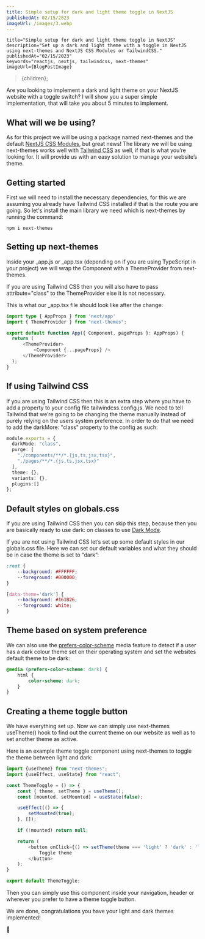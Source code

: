 ```yaml
---
title: Simple setup for dark and light theme toggle in NextJS
publishedAt: 02/15/2023
imageUrl: /images/3.webp
---
```



    title="Simple setup for dark and light theme toggle in NextJS"
    description="Set up a dark and light theme with a toggle in NextJS using next-themes and NextJS CSS Modules or TailwindCSS."
    publishedAt="02/15/2023"
    keywords="reactjs, nextjs, tailwindcss, next-themes"
    imageUrl={BlogPostImage}
>{children}</BlogPostLayout>;

Are you looking to implement a dark and light theme on your NextJS website with a toggle switch?
I will show you a super simple implementation, that will take you about 5 minutes to implement.

## What will we be using?

As for this project we will be using a package named <span className="highlight">next-themes</span> and the default [NextJS CSS Modules](https://beta.nextjs.org/docs/styling/css-modules), but great news!
The library we will be using next-themes works well with [Tailwind CSS](https://tailwindcss.com/) as well, if that is what you’re looking for.
It will provide us with an easy solution to manage your website’s theme.

## Getting started

First we will need to install the necessary dependencies, for this we are assuming you already have Tailwind CSS installed if that is the route you are going.
So let's install the main library we need which is <span className="highlight">next-themes</span> by running the command:

```shell
npm i next-themes
```

## Setting up next-themes

Inside your <span className="highlight">_app.js</span> or <span className="highlight">_app.tsx</span> (depending on if you are using TypeScript in your project) we will wrap the <span className="highlight">Component</span> with a <span className="highlight">ThemeProvider</span> from next-themes.

If you are using Tailwind CSS then you will also have to pass <span className="highlight">attribute="class"</span> to the <span className="highlight">ThemeProvider</span> else it is not necessary.

This is what our _app.tsx file should look like after the change:

```typescript
import type { AppProps } from 'next/app'
import { ThemeProvider } from "next-themes";

export default function App({ Component, pageProps }: AppProps) {
  return (
      <ThemeProvider>
          <Component {...pageProps} />
      </ThemeProvider>
  );
}
```

## If using Tailwind CSS

If you are using Tailwind CSS then this is an extra step where you have to add a property to your config file <span className="highlight">tailwindcss.config.js</span>.
We need to tell Tailwind that we’re going to be changing the theme manually instead of purely relying on the users system preference.
In order to do that we need to add the <span className="highlight">darkMore: "class"</span> property to the config as such:

```typescript
module.exports = {
  darkMode: "class",
  purge: [
    "./components/**/*.{js,ts,jsx,tsx}",
    "./pages/**/*.{js,ts,jsx,tsx}"
  ],
  theme: {},
  variants: {},
  plugins:[]
};
```

## Default styles on globals.css

If you are using Tailwind CSS then you can skip this step, because then you are basically ready to use <span className="highlight">dark:</span> on classes to use [Dark Mode](https://tailwindcss.com/docs/dark-mode).

If you are not using Tailwind CSS let’s set up some default styles in our <span className="highlight">globals.css</span> file.
Here we can set our default variables and what they should be in case the theme is set to “dark”:

```css
:root {
    --background: #FFFFFF;
    --foreground: #000000;
}

[data-theme='dark'] {
    --background: #161B26;
    --foreground: white;
}
```

## Theme based on system preference

We can also use the [prefers-color-scheme](https://developer.mozilla.org/en-US/docs/Web/CSS/@media/prefers-color-scheme) media feature to detect if a user has a dark colour theme set on their operating system and set the websites default theme to be dark:

```css
@media (prefers-color-scheme: dark) {
    html {
        color-scheme: dark;
    }
}
```

## Creating a theme toggle button

We have everything set up. Now we can simply use next-themes <span className="highlight">useTheme()</span> hook to find out the current theme on our website as well as to set another theme as active.

Here is an example theme toggle component using next-themes to toggle the theme between light and dark:

```typescript
import {useTheme} from "next-themes";
import {useEffect, useState} from "react";

const ThemeToggle = () => {
    const { theme, setTheme } = useTheme();
    const [mounted, setMounted] = useState(false);

    useEffect(() => {
        setMounted(true);
    }, []);

    if (!mounted) return null;

    return (
        <button onClick={() => setTheme(theme === 'light' ? 'dark' : 'light')}>
            Toggle theme
        </button>
    );
}

export default ThemeToggle;
```

Then you can simply use this component inside your navigation, header or wherever you prefer to have a theme toggle button.

We are done, congratulations you have your light and dark themes implemented!

🎉

